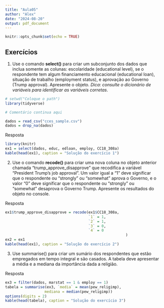 ```yaml
---
title: "Aula05"
author: "Alex"
date: "2024-08-20"
output: pdf_document
---
```


```r
knitr::opts_chunk$set(echo = TRUE)
```

## Exercícios

1) Use o comando **select()** para criar um subconjunto dos dados que inclua somente as colunas: escolaridade (educational level), se o respondente tem algum financiamento educacional (educational loan), situação de trabalho (employment status), e aprovação ao Governo (Trump approval). Apresente o objeto. *Dica: consulte o dicionário de variáveis para identificar as variáveis corretas*.

```r
# setwd("Coloque o path")
library(tidyverse)

# Comentário continua aqui

dados = read_csv("cces_sample.csv")
dados = drop_na(dados)

```

Resposta

```r
library(knitr)
ex1 = select(dados, educ, edloan, employ, CC18_308a)
kable(head(ex1), caption = "Solução do exercício 1")
```

2) Use o comando **recode()** para criar uma nova coluna no objeto anterior chamada "trump_approve_disapprove" que recodifica a variável “President Trump's job approval”. Um valor igual a "1" deve significar que o respondente ou "strongly" ou "somewhat" aprova o Governo, e o valor "0" deve significar que o respondente ou "strongly" ou "somewhat" desaprova o Governo Trump. Apresente os resultados do objeto no console.

Resposta

```r
ex1$trump_approve_disapprove = recode(ex1$CC18_308a, 
                                      `1` = 1,
                                      `2` = 1,
                                      `3` = 0,
                                      `4` = 0
                                                       )
ex2 = ex1
kable(head(ex1), caption = "Solução do exercício 2")
```

3) Use summarise() para criar um sumário dos respondentes que estão empregados em tempo integral e são casados. A tabela deve apresentar a média e a mediana da importância dada a religião.

Resposta

```r
ex3 = filter(dados, marstat == 1 & employ == 1)
tabela = summarise(ex3, `media` = mean(pew_religimp), 
                  mediana = median(pew_religimp))
options(digits = 2)
kable(head(tabela), caption = "Solução do exercício 3")
```



